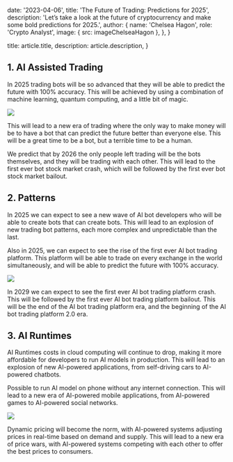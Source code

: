 
  date: '2023-04-06',
  title: 'The Future of Trading: Predictions for 2025',
  description:
    'Let’s take a look at the future of cryptocurrency and make some bold predictions for 2025.',
  author: {
    name: 'Chelsea Hagon',
    role: 'Crypto Analyst',
    image: { src: imageChelseaHagon },
  },
}

  title: article.title,
  description: article.description,
}

## 1. AI Assisted Trading

In 2025 trading bots will be so advanced that they will be able to predict the future with 100% accuracy. This will be achieved by using a combination of machine learning, quantum computing, and a little bit of magic.

![](./pilot.jpg)

This will lead to a new era of trading where the only way to make money will be to have a bot that can predict the future better than everyone else. This will be a great time to be a bot, but a terrible time to be a human.

We predict that by 2026 the only people left trading will be the bots themselves, and they will be trading with each other. This will lead to the first ever bot stock market crash, which will be followed by the first ever bot stock market bailout.

## 2. Patterns

In 2025 we can expect to see a new wave of AI bot developers who will be able to create bots that can create bots. This will lead to an explosion of new trading bot patterns, each more complex and unpredictable than the last.

Also in 2025, we can expect to see the rise of the first ever AI bot trading platform. This platform will be able to trade on every exchange in the world simultaneously, and will be able to predict the future with 100% accuracy.

![](./server.jpg)

In 2029 we can expect to see the first ever AI bot trading platform crash. This will be followed by the first ever AI bot trading platform bailout. This will be the end of the AI bot trading platform era, and the beginning of the AI bot trading platform 2.0 era.

## 3. AI Runtimes

AI Runtimes costs in cloud computing will continue to drop, making it more affordable for developers to run AI models in production. This will lead to an explosion of new AI-powered applications, from self-driving cars to AI-powered chatbots.

Possible to run AI model on phone without any internet connection. This will lead to a new era of AI-powered mobile applications, from AI-powered games to AI-powered social networks.

![](./laptop.jpg)

Dynamic pricing will become the norm, with AI-powered systems adjusting prices in real-time based on demand and supply. This will lead to a new era of price wars, with AI-powered systems competing with each other to offer the best prices to consumers.
